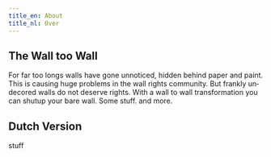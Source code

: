 ```yaml
---
title_en: About
title_nl: Over
---
```

<div lang="en">

## The Wall too Wall

For far too longs walls have gone unnoticed, hidden behind paper
and paint. This is causing huge problems in the wall rights community.
But frankly undecored walls do not deserve rights. With a wall to wall
transformation you can shutup your bare wall. Some stuff. and more.

</div>

<div lang="nl">
    
## Dutch Version

stuff

</div>

